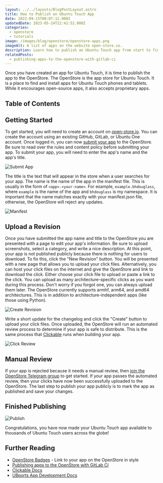 ```yaml
---
layout: ../../layouts/BlogPostLayout.astro
title: How to Publish an Ubuntu Touch App
date: 2022-09-15T00:07:12.000Z
updatedDate: 2023-05-24T22:42:52.000Z
categories:
  - openstore
  - tutorials
image: /images/blog/openstore/openstore-apps.png
imageAlt: A list of apps on the website open-store.io.
description: Learn how to publish an Ubuntu Touch app from start to finish.
relatedPosts:
  - publishing-apps-to-the-openstore-with-gitlab-ci
---
```


Once you have created an app for Ubuntu Touch, it is time to publish the app to
the OpenStore. The OpenStore is the app store for Ubuntu Touch. It is a place
to find and install apps for Ubuntu Touch phones and tablets. While it encourages
open-source apps, it also accepts proprietary apps.

## Table of Contents

## Getting Started

To get started, you will need to create an account on [open-store.io](https://open-store.io/login).
You can create the account using an existing GitHub, GitLab, or Ubuntu One account.
Once logged in, you can now [submit your app](https://open-store.io/submit) to the OpenStore.
Be sure to read over the rules and content policy before submitting your app.
To submit your app, you will need to enter the app's name and the app's title.

![Submit App](/images/blog/openstore/submit-tutorial/submit.jpg)

The title is the text that will appear in the store when a user searches for your
app. The name is the name of the app in the manifest file. This is usually in the
form of `<app>.<your-name>`. For example, `example.bhdouglass`, where `example`
is the name of the app and `bhdouglass` is my namespace. It is important that
the name matches exactly with your manifest.json file, otherwise, the OpenStore will
reject any updates.

![Manifest](/images/blog/openstore/submit-tutorial/manifest.jpg)

<Donate />

## Upload a Revision

Once you have submitted the app name and title to the OpenStore you are presented
with a page to edit your app's information. Be sure to upload screenshots, select
a category, and write a nice description. At this point, your app is not published
publicly because there is nothing for users to download. To fix this, click
the "New Revision" button. You will be presented with a new page that allows you
to upload your click files. Alternatively, you can host your click files on the internet
and give the OpenStore and link to download the click. Either choose your click file
to upload or paste a link to the click. You can upload as many architecture-specific
clicks as you want during this process. Don't worry if you forgot one, you can always
upload them later. The OpenStore currently supports armhf, arm64, and amd64 architectures.
This is in addition to architecture-independent apps (like those using Python).

![Create Revision](/images/blog/openstore/submit-tutorial/create-revision.jpg)

Write a short update for the changelog and click the "Create" button to upload
your click files. Once uploaded, the OpenStore will run an automated review
process to determine if your app is safe to distribute. This is the same process
that [Clickable](https://clickable-ut.dev/) runs when building your app.

![Click Review](/images/blog/openstore/submit-tutorial/click-review.jpg)

## Manual Review

If your app is rejected because it needs a manual review, then
[join the OpenStore Telegram group](https://open-store.io/telegram) to get started.
If your app passes the automated review, then your clicks have now been successfully
uploaded to the OpenStore. The last step to publish your app publicly is to mark
the app as published and save your changes.

## Finished Publishing

![Publish](/images/blog/openstore/submit-tutorial/publish.jpg)

Congratulations, you have now made your Ubuntu Touch app available to thousands
of Ubuntu Touch users across the globe!

## Further Reading

- [OpenStore Badges](../openstore-badges/) - Link to your app on the OpenStore in style
- [Publishing apps to the OpenStore with GitLab CI](../publishing-apps-to-the-openstore-with-gitlab-ci/)
- [Clickable Docs](https://clickable-ut.dev/en/latest/)
- [UBports App Development Docs](https://docs.ubports.com/en/latest/appdev/index.html)
